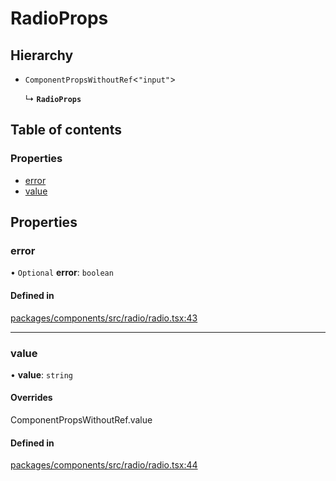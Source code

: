 # RadioProps

## Hierarchy

- `ComponentPropsWithoutRef`\<`"input"`\>

  ↳ **`RadioProps`**

## Table of contents

### Properties

- [error](RadioProps.md#error)
- [value](RadioProps.md#value)

## Properties

### error

• `Optional` **error**: `boolean`

#### Defined in

[packages/components/src/radio/radio.tsx:43](https://github.com/vtex/shoreline/blob/9b5214c2f/packages/components/src/radio/radio.tsx#L43)

---

### value

• **value**: `string`

#### Overrides

ComponentPropsWithoutRef.value

#### Defined in

[packages/components/src/radio/radio.tsx:44](https://github.com/vtex/shoreline/blob/9b5214c2f/packages/components/src/radio/radio.tsx#L44)
